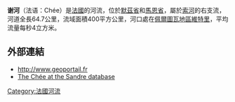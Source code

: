 {{coord|48|45|08|N|04|38|47|E|display=title}}

'''谢河'''（法语：Chée）是[[法國|法國]]的河流，位於[[默茲省|默茲省]]和[[馬恩省|馬恩省]]，屬於[[索河|索河]]的右支流，河道全長64.7公里，流域面積400平方公里，河口處在[[佩爾圖瓦地區維特里_(馬恩省)|佩爾圖瓦地區維特里]]，平均流量每秒4立方米。

==外部連結==
*http://www.geoportail.fr{{Wayback|url=http://www.geoportail.fr/ |date=20101215171356 }}
*[http://sandre.eaufrance.fr/app/chainage/courdo/htm/F58-0400.php?cg=F58-0400 The Chée at the Sandre database]

{{France-geo-stub}}
[[Category:法國河流|Category:法國河流]]